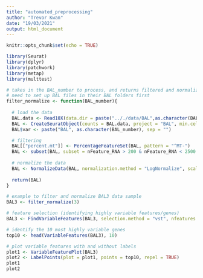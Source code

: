 ```yaml
---
title: "automated_preprocessing"
author: "Trevor Kwan"
date: "19/03/2021"
output: html_document
---
```


```r
knitr::opts_chunk$set(echo = TRUE)
```


```r
library(Seurat)
library(dplyr)
library(patchwork)
library(metap)
library(multtest)
```

```r
# takes in the BAL_number to process, and returns filtered and normalized BAL object
# need to set up BAL files in their BAL folders first
filter_normalize <- function(BAL_number){
  
  # load the data
  BAL.data <- Read10X(data.dir = paste(".././data/BAL",as.character(BAL_number), "/", sep = ""))
  BAL <- CreateSeuratObject(counts = BAL.data, project = "BAL", min.cells = 3, min.features = 200)
  BAL$var <- paste("BAL", as.character(BAL_number), sep = "")

  # filtering
  BAL[["percent.mt"]] <- PercentageFeatureSet(BAL, pattern = "^MT-")
  BAL <- subset(BAL, subset = nFeature_RNA > 200 & nFeature_RNA < 2500 & percent.mt < 5)
  
  # normalize the data
  BAL <- NormalizeData(BAL, normalization.method = "LogNormalize", scale.factor = 10000)
  
  return(BAL)
}
```

```r
# example to filter and normalize BAL3 data sample
BAL3 <- filter_normalize(3)

# feature selection (identifying highly variable features/genes)
BAL3 <- FindVariableFeatures(BAL3, selection.method = "vst", nfeatures = 2000)

# identify the 10 most highly variable genes
top10 <- head(VariableFeatures(BAL3), 10)

# plot variable features with and without labels
plot1 <- VariableFeaturePlot(BAL3)
plot2 <- LabelPoints(plot = plot1, points = top10, repel = TRUE)
plot1
plot2
```